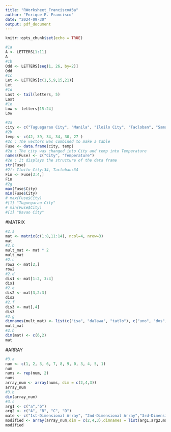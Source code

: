 ```yaml
---
title: "RWorksheet_Francisco#3a"
author: "Enrique E. Francisco"
date: "2024-09-30"
output: pdf_document
---
```


```r
knitr::opts_chunk$set(echo = TRUE)
```

```r
#1a
A <- LETTERS[1:11]
A
#1b
Odd <- LETTERS[seq(1, 26, by=2)]
Odd
#1c
Let <- LETTERS[c(1,5,9,15,21)]
Let
#1d
Last <- tail(letters, 5)
Last
#1e
Low <- letters[15:24]
Low
```

```r
#2a
city <- c("Tuguegarao City", "Manila", "Iloilo City", "Tacloban", "Samal Island", "Davao City")
#2b
temp <- c(42, 39, 34, 34, 30, 27 )
#2c : The vectors was combined to make a table
Fuse <- data.frame(city, temp)
#2d : The city was changed into City and temp into Temperature
names(Fuse) <- c("City", "Temperature")
#2e : It displays the structure of the data frame
str(Fuse)
#2f: Iloilo City:34, Tacloban:34
Fin <- Fuse[3:4,]
Fin
#2g
max(Fuse$City)
min(Fuse$City)
# max(Fuse$City)
#[1] "Tuguegarao City"
# min(Fuse$City)
#[1] "Davao City"
```


#MATRIX
```r
#2.a
mat <- matrix(c(1:8,11:14), ncol=4, nrow=3)
mat
#2.b
mult_mat <- mat * 2
mult_mat
#2.c
row2 <- mat[2,]
row2
#2.d
dis1 <- mat[1:2, 3:4]
dis1
#2.e
dis2 <- mat[3,2:3]
dis2
#2.f
dis3 <- mat[,4]
dis3
#2.g
dimnames(mult_mat) <- list(c("isa", "dalawa", "tatlo"), c("uno", "dos", "tres", "quatro"))
mult_mat
#2.h
dim(mat) <- c(6,2)
mat
```

#ARRAY
```r
#3.a
num <- c(1, 2, 3, 6, 7, 8, 9, 0, 3, 4, 5, 1)
num
nums <- rep(num, 2)
nums
array_num <- array(nums, dim = c(2,4,3))
array_num
#3.b
dim(array_num)
#3.c
arg1 <- c("a","b")
arg2 <- c("A", "B", "C", "D")
mate <- c("1st-Dimensional Array", "2nd-Dimensional Array","3rd-Dimensional Array")
modified <- array(array_num,dim = c(2,4,3),dimnames = list(arg1,arg2,mate))
modified 
```


